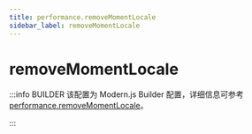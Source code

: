 ```yaml
---
title: performance.removeMomentLocale
sidebar_label: removeMomentLocale
---
```

# removeMomentLocale

:::info BUILDER
该配置为 Modern.js Builder 配置，详细信息可参考 [performance.removeMomentLocale](https://modernjs.dev/builder/api/config-performance.html#performance-removemomentlocale)。

:::


<Main />
